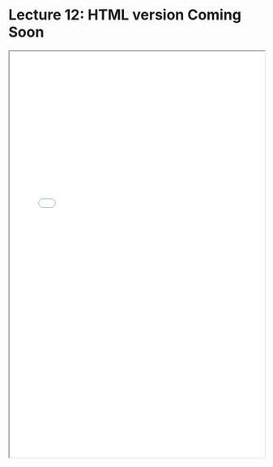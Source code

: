 # Lecture 12: HTML version Coming Soon

<iframe src="../lectures/Econ 106 Lecture 12.pdf" width="100%" height="800px"></iframe>
